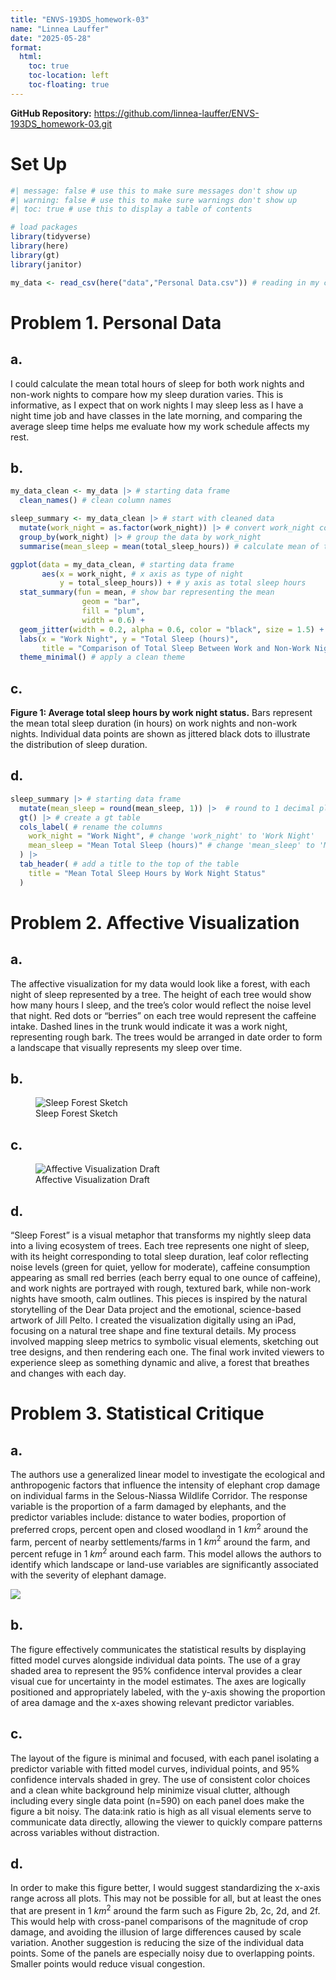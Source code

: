```yaml
---
title: "ENVS-193DS_homework-03"
name: "Linnea Lauffer"
date: "2025-05-28"
format:
  html:
    toc: true
    toc-location: left
    toc-floating: true
---
```

**GitHub Repository:** [https://github.com/linnea-lauffer/ENVS-193DS_homework-03.git](https://github.com/linnea-lauffer/ENVS-193DS_homework-03.git)

# Set Up

```r
#| message: false # use this to make sure messages don't show up
#| warning: false # use this to make sure warnings don't show up
#| toc: true # use this to display a table of contents

# load packages 
library(tidyverse)
library(here)
library(gt)
library(janitor)

my_data <- read_csv(here("data","Personal Data.csv")) # reading in my csv file from the data folder and storing it as an object named my_data
```


# Problem 1. Personal Data

## a. 

I could calculate the mean total hours of sleep for both work nights and non-work nights to compare how my sleep duration varies. This is informative, as I expect that on work nights I may sleep less as I have a night time job and have classes in the late morning, and comparing the average sleep time helps me evaluate how my work schedule affects my rest. 

## b. 

```r
my_data_clean <- my_data |> # starting data frame
  clean_names() # clean column names

sleep_summary <- my_data_clean |> # start with cleaned data
  mutate(work_night = as.factor(work_night)) |> # convert work_night column to a factor (categorical variable)
  group_by(work_night) |> # group the data by work_night
  summarise(mean_sleep = mean(total_sleep_hours)) # calculate mean of total_sleep_hours for each group

ggplot(data = my_data_clean, # starting data frame
       aes(x = work_night, # x axis as type of night
           y = total_sleep_hours)) + # y axis as total sleep hours 
  stat_summary(fun = mean, # show bar representing the mean
                geom = "bar",
                fill = "plum",
                width = 0.6) + 
  geom_jitter(width = 0.2, alpha = 0.6, color = "black", size = 1.5) + # show individual data points
  labs(x = "Work Night", y = "Total Sleep (hours)",
       title = "Comparison of Total Sleep Between Work and Non-Work Nights") + # relabel axes
  theme_minimal() # apply a clean theme 
```

## c. 

**Figure 1: Average total sleep hours by work night status.** Bars represent the mean total sleep duration (in hours) on work nights and non-work nights. Individual data points are shown as jittered black dots to illustrate the distribution of sleep duration. 

## d. 
```r
sleep_summary |> # starting data frame
  mutate(mean_sleep = round(mean_sleep, 1)) |>  # round to 1 decimal place
  gt() |> # create a gt table
  cols_label( # rename the columns
    work_night = "Work Night", # change 'work_night' to 'Work Night'
    mean_sleep = "Mean Total Sleep (hours)" # change 'mean_sleep' to 'Mean Total Sleep (hours)'
  ) |>
  tab_header( # add a title to the top of the table
    title = "Mean Total Sleep Hours by Work Night Status"
  )
```

# Problem 2. Affective Visualization

## a. 

The affective visualization for my data would look like a forest, with each night of sleep represented by a tree. The height of each tree would show how many hours I sleep, and the tree's color would reflect the noise level that night. Red dots or "berries" on each tree would represent the caffeine intake. Dashed lines in the trunk would indicate it was a work night, representing rough bark. The trees would be arranged in date order to form a landscape that visually represents my sleep over time. 

## b. 

![Sleep Forest Sketch](../images/sketch.jpg)

## c. 

![Affective Visualization Draft](../images/draft.jpg)

## d. 

"Sleep Forest" is a visual metaphor that transforms my nightly sleep data into a living ecosystem of trees. Each tree represents one night of sleep, with its height corresponding to total sleep duration, leaf color reflecting noise levels (green for quiet, yellow for moderate), caffeine consumption appearing as small red berries (each berry equal to one ounce of caffeine), and work nights are portrayed with rough, textured bark, while non-work nights have smooth, calm outlines. This pieces is inspired by the natural storytelling of the Dear Data project and the emotional, science-based artwork of Jill Pelto. I created the visualization digitally using an iPad, focusing on a natural tree shape and fine textural details. My process involved mapping sleep metrics to symbolic visual elements, sketching out tree designs, and then rendering each one. The final work invited viewers to experience sleep as something dynamic and alive, a forest that breathes and changes with each day. 

# Problem 3. Statistical Critique

## a.

The authors use a generalized linear model to investigate the ecological and anthropogenic factors that influence the intensity of elephant crop damage on individual farms in the Selous-Niassa Wildlife Corridor. The response variable is the proportion of a farm damaged by elephants, and the predictor variables include: distance to water bodies, proportion of preferred crops, percent open and closed woodland in 1 $km^2$ around the farm, percent of nearby settlements/farms in 1 $km^2$ around the farm, and percent refuge in 1 $km^2$ around each farm. This model allows the authors to identify which landscape or land-use variables are significantly associated with the severity of elephant damage. 

![](../images/figure_crop_damage.jpg)

## b. 

The figure effectively communicates the statistical results by displaying fitted model curves alongside individual data points. The use of a gray shaded area to represent the 95% confidence interval provides a clear visual cue for uncertainty in the model estimates. The axes are logically positioned and appropriately labeled, with the y-axis showing the proportion of area damage and the x-axes showing relevant predictor variables. 

## c. 

The layout of the figure is minimal and focused, with each panel isolating a predictor variable with fitted model curves, individual points, and 95% confidence intervals shaded in grey. The use of consistent color choices and a clean white background help minimize visual clutter, although including every single data point (n=590) on each panel does make the figure a bit noisy. The data:ink ratio is high as all visual elements serve to communicate data directly, allowing the viewer to quickly compare patterns across variables without distraction. 

## d. 

In order to make this figure better, I would suggest standardizing the x-axis range across all plots. This may not be possible for all, but at least the ones that are present in 1 $km^2$ around the farm such as Figure 2b, 2c, 2d, and 2f. This would help with cross-panel comparisons of the magnitude of crop damage, and avoiding the illusion of large differences caused by scale variation. Another suggestion is reducing the size of the individual data points. Some of the panels are especially noisy due to overlapping points. Smaller points would reduce visual congestion. 

